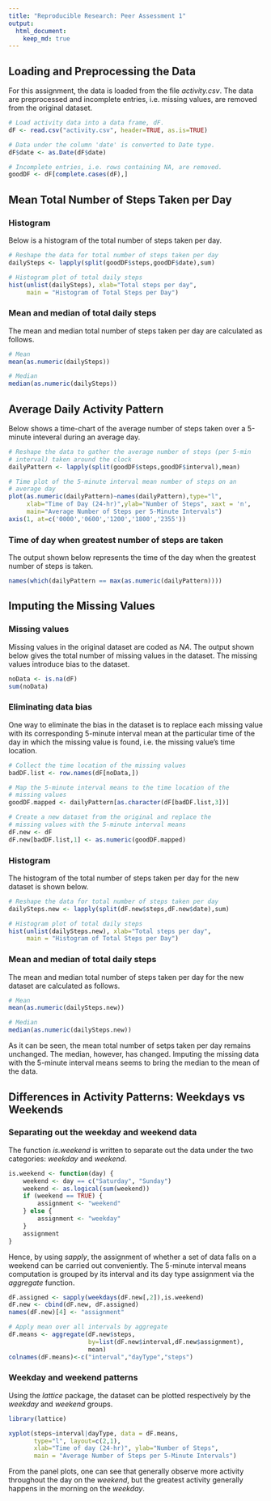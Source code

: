 ```yaml
---
title: "Reproducible Research: Peer Assessment 1"
output: 
  html_document:
    keep_md: true
---
```



## Loading and Preprocessing the Data
For this assignment, the data is loaded from the file _activity.csv_. The data are preprocessed and incomplete entries, i.e. missing values, are removed from the original dataset.

```r
# Load activity data into a data frame, dF.
dF <- read.csv("activity.csv", header=TRUE, as.is=TRUE)

# Data under the column 'date' is converted to Date type.
dF$date <- as.Date(dF$date)

# Incomplete entries, i.e. rows containing NA, are removed. 
goodDF <- dF[complete.cases(dF),]
```


## Mean Total Number of Steps Taken per Day

### Histogram
Below is a histogram of the total number of steps taken per day.

```r
# Reshape the data for total number of steps taken per day
dailySteps <- lapply(split(goodDF$steps,goodDF$date),sum)

# Histogram plot of total daily steps
hist(unlist(dailySteps), xlab="Total steps per day", 
     main = "Histogram of Total Steps per Day")
```

### Mean and median of total daily steps
The mean and median total number of steps taken per day are calculated as follows.

```r
# Mean
mean(as.numeric(dailySteps))

# Median
median(as.numeric(dailySteps))
```

## Average Daily Activity Pattern

Below shows a time-chart of the average number of steps taken over a 5-minute inteveral during an average day.

```r
# Reshape the data to gather the average number of steps (per 5-min 
# interval) taken around the clock
dailyPattern <- lapply(split(goodDF$steps,goodDF$interval),mean)

# Time plot of the 5-minute interval mean number of steps on an 
# average day
plot(as.numeric(dailyPattern)~names(dailyPattern),type="l",
     xlab="Time of Day (24-hr)",ylab="Number of Steps", xaxt = 'n', 
     main="Average Number of Steps per 5-Minute Intervals")
axis(1, at=c('0000','0600','1200','1800','2355'))
```

### Time of day when greatest number of steps are taken
The output shown below represents the time of the day when the greatest number of steps is taken.

```r
names(which(dailyPattern == max(as.numeric(dailyPattern))))
```

## Imputing the Missing Values

### Missing values
Missing values in the original dataset are coded as _NA_. The output shown below gives the total number of missing values in the dataset. The missing values introduce bias to the dataset.

```r
noData <- is.na(dF)
sum(noData)
```

### Eliminating data bias
One way to eliminate the bias in the dataset is to replace each missing value with its corresponding 5-minute interval mean at the particular time of the day in which the missing value is found, i.e. the missing value's time location.

```r
# Collect the time location of the missing values
badDF.list <- row.names(dF[noData,])

# Map the 5-minute interval means to the time location of the 
# missing values
goodDF.mapped <- dailyPattern[as.character(dF[badDF.list,3])]

# Create a new dataset from the original and replace the 
# missing values with the 5-minute interval means
dF.new <- dF
dF.new[badDF.list,1] <- as.numeric(goodDF.mapped)
```

### Histogram
The histogram of the total number of steps taken per day for the new dataset is shown below.

```r
# Reshape the data for total number of steps taken per day
dailySteps.new <- lapply(split(dF.new$steps,dF.new$date),sum)

# Histogram plot of total daily steps
hist(unlist(dailySteps.new), xlab="Total steps per day", 
     main = "Histogram of Total Steps per Day")
```

### Mean and median of total daily steps
The mean and median total number of steps taken per day for the new dataset are calculated as follows.

```r
# Mean
mean(as.numeric(dailySteps.new))

# Median
median(as.numeric(dailySteps.new))
```

As it can be seen, the mean total number of setps taken per day remains unchanged. The median, however, has changed. Imputing the missing data with the 5-minute interval means seems to bring the median to the mean of the data.

## Differences in Activity Patterns: Weekdays vs Weekends

### Separating out the weekday and weekend data
The function _is.weekend_ is written to separate out the data under the two categories: _weekday_ and _weekend_.

```r
is.weekend <- function(day) {
    weekend <- day == c("Saturday", "Sunday")
    weekend <- as.logical(sum(weekend))
    if (weekend == TRUE) {
        assignment <- "weekend"
    } else {
        assignment <- "weekday"
    }
    assignment
}
```

Hence, by using _sapply_, the assignment of whether a set of data falls on a weekend can be carried out conveniently. The 5-minute interval means computation is grouped by its interval and its day type assignment via the _aggregate_ function.

```r
dF.assigned <- sapply(weekdays(dF.new[,2]),is.weekend)
dF.new <- cbind(dF.new, dF.assigned)
names(dF.new)[4] <- "assignment"

# Apply mean over all intervals by aggregate
dF.means <- aggregate(dF.new$steps,
                      by=list(dF.new$interval,dF.new$assignment),
                      mean)
colnames(dF.means)<-c("interval","dayType","steps")
```

### Weekday and weekend patterns
Using the _lattice_ package, the dataset can be plotted respectively by the _weekday_ and _weekend_ groups.

```r
library(lattice)

xyplot(steps~interval|dayType, data = dF.means,
       type="l", layout=c(2,1),
       xlab="Time of day (24-hr)", ylab="Number of Steps",
       main = "Average Number of Steps per 5-Minute Intervals")

```

From the panel plots, one can see that generally observe more activity throughout the day on the _weekend_, but the greatest activity generally happens in the morning on the _weekday_.